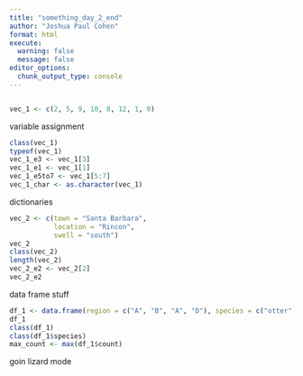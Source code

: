 ```yaml
---
title: "something_day_2_end"
author: "Joshua Paul Cohen"
format: html
execute: 
  warning: false
  message: false
editor_options: 
  chunk_output_type: console
---
```



```r

```


```r
vec_1 <- c(2, 5, 9, 10, 8, 12, 1, 0)
```

variable assignment
```r
class(vec_1)
typeof(vec_1)
vec_1_e3 <- vec_1[3]
vec_1_e1 <- vec_1[1]
vec_1_e5to7 <- vec_1[5:7]
vec_1_char <- as.character(vec_1)

```

dictionaries
```r
vec_2 <- c(town = "Santa Barbara",
           location = "Rincon",
           swell = "south")
vec_2
class(vec_2)
length(vec_2)
vec_2_e2 <- vec_2[2]
vec_2_e2
```

data frame stuff
```r
df_1 <- data.frame(region = c("A", "B", "A", "D"), species = c("otter", "great white", "sea lion", "gray whale"), count = c(12, 2, 36, 6))
df_1
class(df_1)
class(df_1$species)
max_count <- max(df_1$count)
```

goin lizard mode



